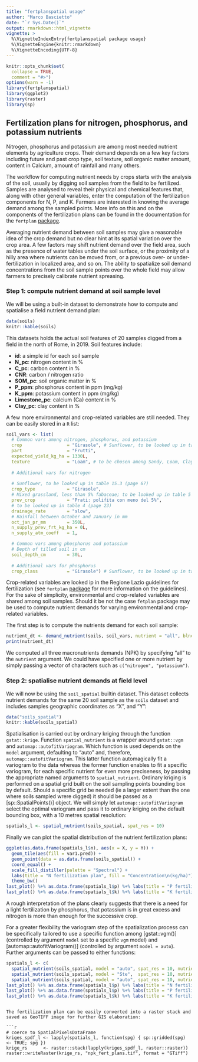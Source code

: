 ```yaml
---
title: "fertplanspatial usage"
author: "Marco Bascietto"
date: "`r Sys.Date()`"
output: rmarkdown::html_vignette
vignette: >
  %\VignetteIndexEntry{fertplanspatial package usage}
  %\VignetteEngine{knitr::rmarkdown}
  %\VignetteEncoding{UTF-8}
---
```


```r
knitr::opts_chunk$set(
  collapse = TRUE,
  comment = "#>")
options(warn = -1)
library(fertplanspatial)
library(ggplot2)
library(raster)
library(sp)
```


## Fertilization plans for nitrogen, phosphorus, and potassium nutrients

Nitrogen, phosphorus and potassium are among most needed nutrient elements by agriculture crops. Their demand depends on a few key factors including future and past crop type, soil texture, soil organic matter amount, content in Calcium, amount of rainfall and many others.

The workflow for computing nutrient needs by crops starts with the analysis of the soil, usually by digging soil samples from the field to be fertilized. Samples are analysed to reveal their physical and chemical features that, along with other general variables, enter the computation of the fertilization components for N, P, and K. Farmers are interested in knowing the average demand among the sampled points. More info on this and on the components of the fertilization plans can be found in the documentation for the `fertplan` [package](https://github.com/mbask/fertplan).

Averaging nutrient demand between soil samples may give a reasonable idea of the crop demand but no clear hint at its spatial variation over the crop area. A few factors may shift nutrient demand over the field area, such as the presence of water tables under the soil surface, or the proximity of a hilly area where nutrients can be moved from, or a previous over- or under-fertilization in localized area, and so on. The ability to spatialize soil demand concentrations from the soil sample points over the whole field may allow farmers to precisely calibrate nutrient spreasing.

### Step 1: compute nutrient demand at soil sample level

We will be using a built-in dataset to demonstrate how to compute and spatialise a field nutrient demand plan:

```r
data(soils)
knitr::kable(soils)
```

This datasets holds the actual soil features of 20 samples digged from a field in the north of Rome, in 2019. Soil features include:

  * **id**: a simple id for each soil sample
  * **N_pc**: nitrogen content in %
  * **C_pc**: carbon content in %
  * **CNR**: carbon / nitrogen ratio
  * **SOM_pc**: soil organic matter in %
  * **P_ppm**: phosphorus content in ppm (mg/kg)
  * **K_ppm**: potassium content in ppm (mg/kg)
  * **Limestone_pc**: calcium (Ca) content in %
  * **Clay_pc**: clay content in %

A few more environmental and crop-related variables are still needed. They can be easily stored in a `R` list:

```r
soil_vars <- list(
  # Common vars among nitrogen, phosphorus, and potassium
  crop                 = "Girasole", # Sunflower, to be looked up in table 15.2 (page 63)
  part                 = "Frutti",
  expected_yield_kg_ha = 1330L,
  texture              = "Loam", # to be chosen among Sandy, Loam, Clayey
  
  # Additional vars for nitrogen
  
  # Sunflower, to be looked up in table 15.3 (page 67)
  crop_type            = "Girasole",
  # Mixed grassland, less than 5% fabaceae; to be looked up in table 5 (page 24)
  prev_crop            = "Prati: polifita con meno del 5%", 
  # to be looked up in table 4 (page 23)
  drainage_rate        = "slow",
  # Rainfall between October and January in mm
  oct_jan_pr_mm        = 350L,
  n_supply_prev_frt_kg_ha = 0L,
  n_supply_atm_coeff   = 1,

  # Common vars among phosphorus and potassium
  # Depth of tilled soil in cm
  soil_depth_cm        = 30L,
  
  # Additional vars for phosphorus
  crop_class           = "Girasole") # Sunflower, to be looked up in table 10 (page 32)
```

Crop-related variables are looked ip in the Regione Lazio guidelines for fertilization (see `fertplan` [package](https://github.com/mbask/fertplan) for more information on the guidelines). For the sake of simplicity, environmental and crop-related variables are shared among soil samples. Should it be not the case `fetplan` package may be used to compute nutrient demands for varying environmental and crop-related variables.

The first step is to compute the nutrients demand for each soil sample:

```r
nutrient_dt <- demand_nutrient(soils, soil_vars, nutrient = "all", blnc_cmpt = FALSE)
print(nutrient_dt)
```

We computed all three macronutrients demands (NPK) by specifying "all" to the `nutrient` argument. We could have specified one or more nutrient by simply passing a vector of characters such as `c("nitrogen", "potassium")`.



### Step 2: spatialise nutrient demands at field level

We will now be using the `soil_spatial` builtin dataset. This dataset collects nutrient demands for the same 20 soil sample as the `soils` dataset and includes samples geographic coordinates as "X", and "Y":

```r
data("soils_spatial")
knitr::kable(soils_spatial)
```

Spatialisation is carried out by ordinary kriging through the function `gstat::krige`. Function `spatial_nutrient` is a wrapper around `gstat::vgm` and `automap::autofitVariogram`. Which function is used depends on the `model` argument, defaulting to "auto" and, therefore, `automap::autofitVariogram`. This latter function automagically fit a variogram to the data whereas the former function enables to fit a specific variogram, for each specific nutrient for even more preciseness, by passing the appropriate named arguments to `spatial_nutrient`.
Ordinary kriging is performed on a spatial grid built on the soil sampling points bounding box by default. Should a specific grid be needed (ie a larger extent than the one where soils sampled wrere digged) it should be passed as a [sp::SpatialPoints()] object. We will simply let `automap::autofitVariogram` select the optimal variogram and pass it to ordinary kriging on the default bounding box, with a 10 metres spatial resolution: 

```r
spatials_l <- spatial_nutrient(soils_spatial, spat_res = 10)
```

Finally we can plot the spatial distribution of the nutrient fertilization plans:

```r
ggplot(as.data.frame(spatials_l$n), aes(x = X, y = Y)) +
  geom_tile(aes(fill = var1.pred)) +
  geom_point(data = as.data.frame(soils_spatial)) +
  coord_equal() +
  scale_fill_distiller(palette = "Spectral") +
  labs(title = "N fertilization plan", fill = "Concentration\n(kg/ha)") +
  theme_bw()
last_plot() %+% as.data.frame(spatials_l$p) %+% labs(title = "P fertilization plan")
last_plot() %+% as.data.frame(spatials_l$k) %+% labs(title = "K fertilization plan")
```

A rough interpretation of the plans clearly suggests that there is a need for a light fertilization by phosphorus, that potassium is in great excess and nitrogen is more than enough for the successive crop.


For a greater flexibility the variogram step of the spatialization process can be specifically tailored to use a specific function among [gstat::vgm()] (controlled by argument `model` set to a specific `vgm` model) and [automap::autofitVariogram()] (controlled by argument `model = auto`). Further arguments can be passed to either functions:

```r
spatials_l <- c(
  spatial_nutrient(soils_spatial, model = "auto", spat_res = 10, nutrient = "nitrogen", alpha = seq(0, 359, 15)),
  spatial_nutrient(soils_spatial, model = "Ste",  spat_res = 10, nutrient = "phosphorus"),
  spatial_nutrient(soils_spatial, model = "auto", spat_res = 10, nutrient = "potassium", alpha = seq(0, 359, 30)))
last_plot() %+% as.data.frame(spatials_l$p) %+% labs(title = "N fertilization plan")
last_plot() %+% as.data.frame(spatials_l$p) %+% labs(title = "P fertilization plan")
last_plot() %+% as.data.frame(spatials_l$k) %+% labs(title = "K fertilization plan")
```

```

The fertilization plan can be easily converted into a raster stack and saved as GeoTIFF image for further GIS elaboration:

```r
# coerce to SpatialPixelsDataFrame
kriges_spdf_l <- lapply(spatials_l, function(spg) { sp::gridded(spg) <- TRUE; spg })
krige_rs      <- raster::stack(lapply(kriges_spdf_l, raster::raster))
raster::writeRaster(krige_rs, "npk_fert_plans.tif", format = "GTiff")
```
